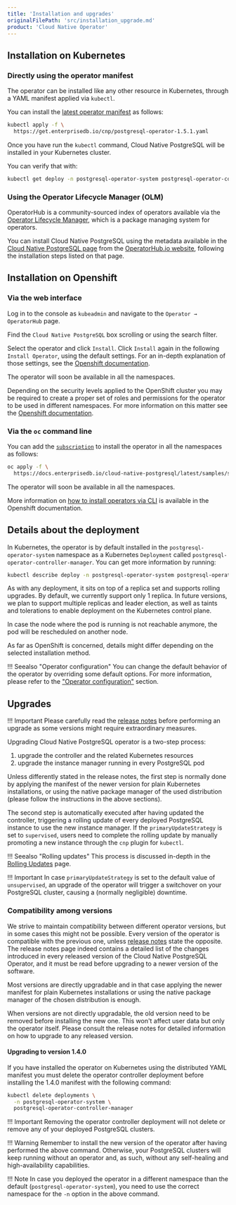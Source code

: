 ```yaml
---
title: 'Installation and upgrades'
originalFilePath: 'src/installation_upgrade.md'
product: 'Cloud Native Operator'
---
```


## Installation on Kubernetes

### Directly using the operator manifest

The operator can be installed like any other resource in Kubernetes,
through a YAML manifest applied via `kubectl`.

You can install the [latest operator manifest](https://get.enterprisedb.io/cnp/postgresql-operator-1.5.1.yaml)
as follows:

```sh
kubectl apply -f \
  https://get.enterprisedb.io/cnp/postgresql-operator-1.5.1.yaml
```

Once you have run the `kubectl` command, Cloud Native PostgreSQL will be installed in your Kubernetes cluster.

You can verify that with:

```sh
kubectl get deploy -n postgresql-operator-system postgresql-operator-controller-manager
```

### Using the Operator Lifecycle Manager (OLM)

OperatorHub is a community-sourced index of operators available via the
[Operator Lifecycle Manager](https://github.com/operator-framework/operator-lifecycle-manager),
which is a package managing system for operators.

You can install Cloud Native PostgreSQL using the metadata available in the
[Cloud Native PostgreSQL page](https://operatorhub.io/operator/cloud-native-postgresql)
from the [OperatorHub.io website](https://operatorhub.io), following the installation steps listed on that page.

## Installation on Openshift

### Via the web interface

Log in to the console as `kubeadmin` and navigate to the  `Operator → OperatorHub` page.

Find the `Cloud Native PostgreSQL` box scrolling or using the search filter.

Select the operator and click `Install`. Click `Install` again in the following
`Install Operator`, using the default settings. For an in-depth explanation of
those settings, see the [Openshift documentation](https://docs.openshift.com/container-platform/4.6/operators/admin/olm-adding-operators-to-cluster.html#olm-installing-from-operatorhub-using-web-console_olm-adding-operators-to-a-cluster).

The operator will soon be available in all the namespaces.

Depending on the security levels applied to the OpenShift cluster you may be
required to create a proper set of roles and permissions for the operator to
be used in different namespaces.
For more information on this matter see the
[Openshift documentation](https://docs.openshift.com/container-platform/4.6/operators/understanding/olm/olm-understanding-operatorgroups.html).

### Via the `oc` command line

You can add the [`subscription`](../samples/subscription.yaml) to install the operator in all the namespaces
as follows:

```sh
oc apply -f \
  https://docs.enterprisedb.io/cloud-native-postgresql/latest/samples/subscription.yaml
```

The operator will soon be available in all the namespaces.

More information on
[how to install operators via CLI](https://docs.openshift.com/container-platform/4.6/operators/admin/olm-adding-operators-to-cluster.html#olm-installing-operator-from-operatorhub-using-cli_olm-adding-operators-to-a-cluster)
is available in the Openshift documentation.

## Details about the deployment

In Kubernetes, the operator is by default installed in the `postgresql-operator-system` namespace as a Kubernetes
`Deployment` called `postgresql-operator-controller-manager`. You can get more information by running:

```sh
kubectl describe deploy -n postgresql-operator-system postgresql-operator-controller-manager
```

As with any deployment, it sits on top of a replica set and supports rolling upgrades.
By default, we currently support only 1 replica. In future versions, we plan to
support multiple replicas and leader election, as well as taints and tolerations
to enable deployment on the Kubernetes control plane.

In case the node where the pod is running is not reachable anymore,
the pod will be rescheduled on another node.

As far as OpenShift is concerned, details might differ depending on the
selected installation method.

!!! Seealso "Operator configuration"
    You can change the default behavior of the operator by overriding
    some default options. For more information, please refer to the
    ["Operator configuration"](operator_conf.md) section.

## Upgrades

!!! Important
    Please carefully read the [release notes](release_notes.md)
    before performing an upgrade as some versions might require
    extraordinary measures.

Upgrading Cloud Native PostgreSQL operator is a two-step process:

1. upgrade the controller and the related Kubernetes resources
2. upgrade the instance manager running in every PostgreSQL pod

Unless differently stated in the release notes, the first step is normally done
by applying the manifest of the newer version for plain Kubernetes
installations, or using the native package manager of the used distribution
(please follow the instructions in the above sections).

The second step is automatically executed after having updated the controller,
triggering a rolling update of every deployed PostgreSQL instance to use the
new instance manager. If the `primaryUpdateStrategy` is set to `supervised`,
users need to complete the rolling update by manually promoting a new instance
through the `cnp` plugin for `kubectl`.

!!! Seealso "Rolling updates"
    This process is discussed in-depth in the [Rolling Updates](rolling_update.md) page.

!!! Important
    In case `primaryUpdateStrategy` is set to the default value of `unsupervised`,
    an upgrade of the operator will trigger a switchover on your PostgreSQL cluster,
    causing a (normally negligible) downtime.

### Compatibility among versions

We strive to maintain compatibility between different operator versions, but in
some cases this might not be possible.
Every version of the operator is compatible with the previous one, unless
[release notes](release_notes.md) state the opposite.
The release notes page indeed contains a detailed list of the changes introduced
in every released version of the Cloud Native PostgreSQL Operator, and it must
be read before upgrading to a newer version of the software.

Most versions are directly upgradable and in that case applying the newer
manifest for plain Kubernetes installations or using the native package
manager of the chosen distribution is enough.

When versions are not directly upgradable, the old version need to be
removed before installing the new one. This won't affect user data but
only the operator itself. Please consult the release notes for
detailed information on how to upgrade to any released version.

#### Upgrading to version 1.4.0

If you have installed the operator on Kubernetes using the distributed YAML manifest
you must delete the operator controller deployment before installing the
1.4.0 manifest with the following command:

```bash
kubectl delete deployments \
  -n postgresql-operator-system \
  postgresql-operator-controller-manager
```

!!! Important
    Removing the operator controller deployment will not delete or remove any
    of your deployed PostgreSQL clusters.

!!! Warning
    Remember to install the new version of the operator after having performed
    the above command. Otherwise, your PostgreSQL clusters will keep running 
    without an operator and, as such, without any self-healing and high-availability
    capabilities.

!!! Note
    In case you deployed the operator in a different namespace than the default
    (`postgresql-operator-system`), you need to use the correct namespace for
    the `-n` option in the above command.
